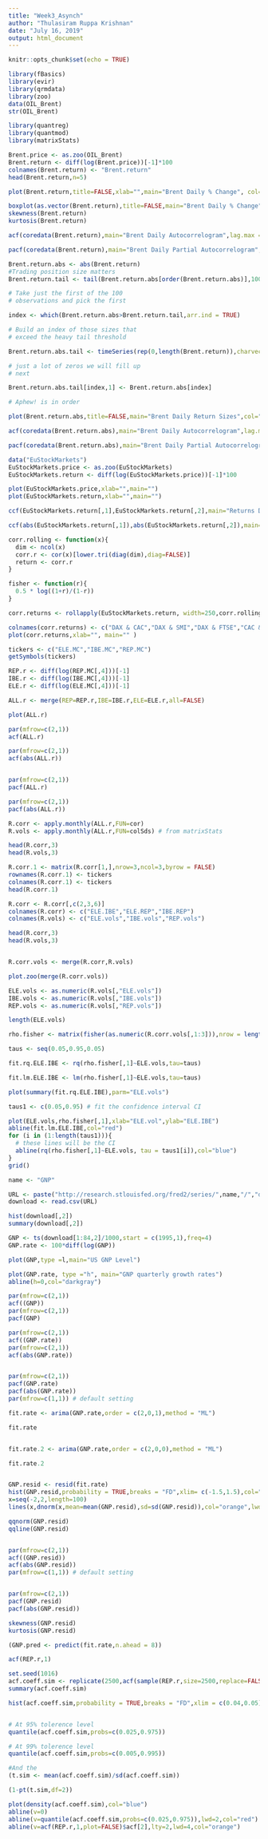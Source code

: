 ---
title: "Week3_Asynch"
author: "Thulasiram Ruppa Krishnan"
date: "July 16, 2019"
output: html_document
---

```{r setup, include=FALSE}
knitr::opts_chunk$set(echo = TRUE)
```

```{r Load Libraries}
library(fBasics)
library(evir)
library(qrmdata)
library(zoo)
data(OIL_Brent)
str(OIL_Brent)

library(quantreg)
library(quantmod)
library(matrixStats)
```

```{r Data Load}
Brent.price <- as.zoo(OIL_Brent)
Brent.return <- diff(log(Brent.price))[-1]*100
colnames(Brent.return) <- "Brent.return"
head(Brent.return,n=5)

```
```{r Plots}
plot(Brent.return,title=FALSE,xlab="",main="Brent Daily % Change", col="blue")

boxplot(as.vector(Brent.return),title=FALSE,main="Brent Daily % Change", col="blue",cex=0.5,pch=19)
skewness(Brent.return)
kurtosis(Brent.return)
```


```{r Autocorrelation}
acf(coredata(Brent.return),main="Brent Daily Autocorrelogram",lag.max = 20,ylab="",xlab="",col="blue",ci.col="red")

pacf(coredata(Brent.return),main="Brent Daily Partial Autocorrelogram",lag.max = 20,ylab="",xlab="",col="blue",ci.col="red")

```

```{r}
Brent.return.abs <- abs(Brent.return)
#Trading position size matters
Brent.return.tail <- tail(Brent.return.abs[order(Brent.return.abs)],100)[1]

# Take just the first of the 100
# observations and pick the first

index <- which(Brent.return.abs>Brent.return.tail,arr.ind = TRUE)

# Build an index of those sizes that
# exceed the heavy tail threshold

Brent.return.abs.tail <- timeSeries(rep(0,length(Brent.return)),charvec = time(Brent.return))

# just a lot of zeros we will fill up
# next

Brent.return.abs.tail[index,1] <- Brent.return.abs[index]

# Aphew! is in order

plot(Brent.return.abs,title=FALSE,main="Brent Daily Return Sizes",col="blue")

acf(coredata(Brent.return.abs),main="Brent Daily Autocorrelogram",lag.max = 20,ylab="",xlab="",col="blue",ci.col="red")

pacf(coredata(Brent.return.abs),main="Brent Daily Partial Autocorrelogram",lag.max = 20,ylab="",xlab="",col="blue",ci.col="red")

```

```{r}
data("EuStockMarkets")
EuStockMarkets.price <- as.zoo(EuStockMarkets)
EuStockMarkets.return <- diff(log(EuStockMarkets.price))[-1]*100

plot(EuStockMarkets.price,xlab="",main="")
plot(EuStockMarkets.return,xlab="",main="")

ccf(EuStockMarkets.return[,1],EuStockMarkets.return[,2],main="Returns DAX Vs CAC",lag.max = 20,ylab="",xlab="",col="blue",ci.col="red")

ccf(abs(EuStockMarkets.return[,1]),abs(EuStockMarkets.return[,2]),main="Absolute Returns DAX Vs CAC",lag.max = 20,ylab="",xlab="",col="blue",ci.col="red")

```



```{r Functions}
corr.rolling <- function(x){
  dim <- ncol(x)
  corr.r <- cor(x)[lower.tri(diag(dim),diag=FALSE)]
  return <- corr.r
}

fisher <- function(r){
  0.5 * log((1+r)/(1-r))
}
```


```{r}
corr.returns <- rollapply(EuStockMarkets.return, width=250,corr.rolling,align = "right",by.column = FALSE)

colnames(corr.returns) <- c("DAX & CAC","DAX & SMI","DAX & FTSE","CAC & SMI","CAC & FTSE","SMI & FTSE")
plot(corr.returns,xlab="", main="" )


```



```{r}
tickers <- c("ELE.MC","IBE.MC","REP.MC")
getSymbols(tickers)
```

```{r}
REP.r <- diff(log(REP.MC[,4]))[-1]
IBE.r <- diff(log(IBE.MC[,4]))[-1]
ELE.r <- diff(log(ELE.MC[,4]))[-1]

ALL.r <- merge(REP=REP.r,IBE=IBE.r,ELE=ELE.r,all=FALSE)
```

```{r}
plot(ALL.r)

par(mfrow=c(2,1))
acf(ALL.r)

par(mfrow=c(2,1))
acf(abs(ALL.r))


par(mfrow=c(2,1))
pacf(ALL.r)

par(mfrow=c(2,1))
pacf(abs(ALL.r))

```

```{r}

R.corr <- apply.monthly(ALL.r,FUN=cor)
R.vols <- apply.monthly(ALL.r,FUN=colSds) # from matrixStats

head(R.corr,3)
head(R.vols,3)


```


```{r Correlation Matrix}
R.corr.1 <- matrix(R.corr[1,],nrow=3,ncol=3,byrow = FALSE)
rownames(R.corr.1) <- tickers
colnames(R.corr.1) <- tickers
head(R.corr.1)
```

```{r}
R.corr <- R.corr[,c(2,3,6)]
colnames(R.corr) <- c("ELE.IBE","ELE.REP","IBE.REP")
colnames(R.vols) <- c("ELE.vols","IBE.vols","REP.vols")

head(R.corr,3)
head(R.vols,3)


R.corr.vols <- merge(R.corr,R.vols)

plot.zoo(merge(R.corr.vols))
```

```{r}
ELE.vols <- as.numeric(R.vols[,"ELE.vols"])
IBE.vols <- as.numeric(R.vols[,"IBE.vols"])
REP.vols <- as.numeric(R.vols[,"REP.vols"])

length(ELE.vols)

rho.fisher <- matrix(fisher(as.numeric(R.corr.vols[,1:3])),nrow = length(ELE.vols),ncol = 3,byrow = FALSE)

```


```{r}
taus <- seq(0.05,0.95,0.05)

fit.rq.ELE.IBE <- rq(rho.fisher[,1]~ELE.vols,tau=taus)

fit.lm.ELE.IBE <- lm(rho.fisher[,1]~ELE.vols,tau=taus)

plot(summary(fit.rq.ELE.IBE),parm="ELE.vols")

taus1 <- c(0.05,0.95) # fit the confidence interval CI

plot(ELE.vols,rho.fisher[,1],xlab="ELE.vol",ylab="ELE.IBE")
abline(fit.lm.ELE.IBE,col="red")
for (i in (1:length(taus1))){
  # these lines will be the CI
  abline(rq(rho.fisher[,1]~ELE.vols, tau = taus1[i]),col="blue")
}
grid()

```


```{r}

name <- "GNP"

URL <- paste("http://research.stlouisfed.org/fred2/series/",name,"/","downloaddata/",name,".csv",sep="")
download <- read.csv(URL)

hist(download[,2])
summary(download[,2])

```


```{r}
GNP <- ts(download[1:84,2]/1000,start = c(1995,1),freq=4)
GNP.rate <- 100*diff(log(GNP))

plot(GNP,type =l,main="US GNP Level")

plot(GNP.rate, type ="h", main="GNP quarterly growth rates")
abline(h=0,col="darkgray")

par(mfrow=c(2,1))
acf((GNP))
par(mfrow=c(2,1))
pacf(GNP)

par(mfrow=c(2,1))
acf((GNP.rate))
par(mfrow=c(2,1))
acf(abs(GNP.rate))


par(mfrow=c(2,1))
pacf(GNP.rate)
pacf(abs(GNP.rate))
par(mfrow=c(1,1)) # default setting

```


```{r ARIMA}

fit.rate <- arima(GNP.rate,order = c(2,0,1),method = "ML")

fit.rate


fit.rate.2 <- arima(GNP.rate,order = c(2,0,0),method = "ML")

fit.rate.2


GNP.resid <- resid(fit.rate)
hist(GNP.resid,probability = TRUE,breaks = "FD",xlim= c(-1.5,1.5),col="steelblue",border = "white")
x=seq(-2,2,length=100)
lines(x,dnorm(x,mean=mean(GNP.resid),sd=sd(GNP.resid)),col="orange",lwd=2)

qqnorm(GNP.resid)
qqline(GNP.resid)


par(mfrow=c(2,1))
acf((GNP.resid))
acf(abs(GNP.resid))
par(mfrow=c(1,1)) # default setting


par(mfrow=c(2,1))
pacf(GNP.resid)
pacf(abs(GNP.resid))

skewness(GNP.resid)
kurtosis(GNP.resid)

(GNP.pred <- predict(fit.rate,n.ahead = 8))

```


```{r}

acf(REP.r,1)

set.seed(1016)
acf.coeff.sim <- replicate(2500,acf(sample(REP.r,size=2500,replace=FALSE),lag=2,plot=FALSE)$acf[2])
summary(acf.coeff.sim)

hist(acf.coeff.sim,probability = TRUE,breaks = "FD",xlim = c(0.04,0.05),col="steelblue",border = "white")


# At 95% tolerence level
quantile(acf.coeff.sim,probs=c(0.025,0.975))

# At 99% tolerence level
quantile(acf.coeff.sim,probs=c(0.005,0.995))

#And the
(t.sim <- mean(acf.coeff.sim)/sd(acf.coeff.sim))

(1-pt(t.sim,df=2))
```


```{r}
plot(density(acf.coeff.sim),col="blue")
abline(v=0)
abline(v=quantile(acf.coeff.sim,probs=c(0.025,0.975)),lwd=2,col="red")
abline(v=acf(REP.r,1,plot=FALSE)$acf[2],lty=2,lwd=4,col="orange")

```

